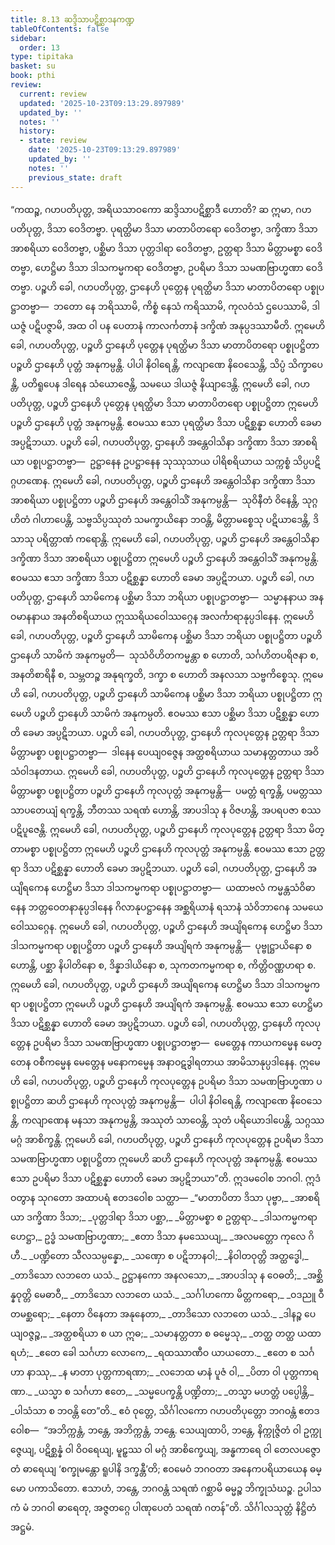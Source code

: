 ```yaml
---
title: 8.13 ဆဒ္ဒိသာပဋိစ္ဆာဒနကဏ္ဍ
tableOfContents: false
sidebar:
  order: 13
type: tipitaka
basket: su
book: pthi
review:
  current: review
  updated: '2025-10-23T09:13:29.897989'
  updated_by: ''
  notes: ''
  history:
  - state: review
    date: '2025-10-23T09:13:29.897989'
    updated_by: ''
    notes: ''
    previous_state: draft
---
```



<ReviewStatus review={frontmatter.review} showDetails={true} />

<HypothesisAnnotation frontmatter={frontmatter} />

<DynamicBreadcrumb />

<Division number="266" book="pthi" e="ch" v="8" p="153">

<Paragraph number="623" book="pthi">
“ကထဉ္စ, ဂဟပတိပုတ္တ, အရိယသာဝကော ဆဒ္ဒိသာပဋိစ္ဆာဒီ ဟောတိ? ဆ ဣမာ, ဂဟပတိပုတ္တ, ဒိသာ ဝေဒိတဗ္ဗာ. ပုရတ္ထိမာ ဒိသာ မာတာပိတရော ဝေဒိတဗ္ဗာ, ဒက္ခိဏာ ဒိသာ အာစရိယာ ဝေဒိတဗ္ဗာ, ပစ္ဆိမာ ဒိသာ ပုတ္တဒါရာ ဝေဒိတဗ္ဗာ, ဥတ္တရာ ဒိသာ မိတ္တာမစ္စာ ဝေဒိတဗ္ဗာ, ဟေဋ္ဌိမာ ဒိသာ ဒါသကမ္မကရာ ဝေဒိတဗ္ဗာ, ဥပရိမာ ဒိသာ သမဏဗြာဟ္မဏာ ဝေဒိတဗ္ဗာ.
</Paragraph>

</Division>
<Division number="267" book="pthi" e="ch" v="8" p="154">

<Paragraph number="624" book="pthi">
ပဉ္စဟိ ခေါ, ဂဟပတိပုတ္တ, ဌာနေဟိ ပုတ္တေန ပုရတ္ထိမာ ဒိသာ မာတာပိတရော ပစ္စုပဋ္ဌာတဗ္ဗာ—  ဘတော နေ ဘရိဿာမိ, ကိစ္စံ နေသံ ကရိဿာမိ, ကုလဝံသံ ဌပေဿာမိ, ဒါယဇ္ဇံ ပဋိပဇ္ဇာမိ, အထ ဝါ ပန ပေတာနံ ကာလင်္ကတာနံ ဒက္ခိဏံ အနုပ္ပဒဿာမီတိ. ဣမေဟိ ခေါ, ဂဟပတိပုတ္တ, ပဉ္စဟိ ဌာနေဟိ ပုတ္တေန ပုရတ္ထိမာ ဒိသာ မာတာပိတရော ပစ္စုပဋ္ဌိတာ ပဉ္စဟိ ဌာနေဟိ ပုတ္တံ အနုကမ္ပန္တိ. ပါပါ နိဝါရေန္တိ, ကလျာဏေ နိဝေသေန္တိ, သိပ္ပံ သိက္ခာပေန္တိ, ပတိရူပေန ဒါရေန သံယောဇေန္တိ, သမယေ ဒါယဇ္ဇံ နိယျာဒေန္တိ. ဣမေဟိ ခေါ, ဂဟပတိပုတ္တ, ပဉ္စဟိ ဌာနေဟိ ပုတ္တေန ပုရတ္ထိမာ ဒိသာ မာတာပိတရော ပစ္စုပဋ္ဌိတာ ဣမေဟိ ပဉ္စဟိ ဌာနေဟိ ပုတ္တံ အနုကမ္ပန္တိ. ဧဝမဿ ဧသာ ပုရတ္ထိမာ ဒိသာ ပဋိစ္ဆန္နာ ဟောတိ ခေမာ အပ္ပဋိဘယာ.
</Paragraph>

</Division>
<Division number="268" book="pthi" e="ch" v="8" p="154">

<Paragraph number="625" book="pthi">
ပဉ္စဟိ ခေါ, ဂဟပတိပုတ္တ, ဌာနေဟိ အန္တေဝါသိနာ ဒက္ခိဏာ ဒိသာ အာစရိယာ ပစ္စုပဋ္ဌာတဗ္ဗာ—  ဥဋ္ဌာနေန ဥပဋ္ဌာနေန သုဿုသာယ ပါရိစရိယာယ သက္ကစ္စံ သိပ္ပပဋိဂ္ဂဟဏေန. ဣမေဟိ ခေါ, ဂဟပတိပုတ္တ, ပဉ္စဟိ ဌာနေဟိ အန္တေဝါသိနာ ဒက္ခိဏာ ဒိသာ အာစရိယာ ပစ္စုပဋ္ဌိတာ ပဉ္စဟိ ဌာနေဟိ အန္တေဝါသိံ အနုကမ္ပန္တိ—  သုဝိနီတံ ဝိနေန္တိ, သုဂ္ဂဟိတံ ဂါဟာပေန္တိ, သဗ္ဗသိပ္ပဿုတံ သမက္ခာယိနော ဘဝန္တိ, မိတ္တာမစ္စေသု ပဋိယာဒေန္တိ, ဒိသာသု ပရိတ္တာဏံ ကရောန္တိ. ဣမေဟိ ခေါ, ဂဟပတိပုတ္တ, ပဉ္စဟိ ဌာနေဟိ အန္တေဝါသိနာ ဒက္ခိဏာ ဒိသာ အာစရိယာ ပစ္စုပဋ္ဌိတာ ဣမေဟိ ပဉ္စဟိ ဌာနေဟိ အန္တေဝါသိံ အနုကမ္ပန္တိ. ဧဝမဿ ဧသာ ဒက္ခိဏာ ဒိသာ ပဋိစ္ဆန္နာ ဟောတိ ခေမာ အပ္ပဋိဘယာ.
</Paragraph>

</Division>
<Division number="269" book="pthi" e="ch" v="8" p="154">

<Paragraph number="626" book="pthi">
ပဉ္စဟိ ခေါ, ဂဟပတိပုတ္တ, ဌာနေဟိ သာမိကေန ပစ္ဆိမာ ဒိသာ ဘရိယာ ပစ္စုပဋ္ဌာတဗ္ဗာ—  သမ္မာနနာယ အနဝမာနနာယ အနတိစရိယာယ ဣဿရိယဝေါဿဂ္ဂေန အလင်္ကာရာနုပ္ပဒါနေန. ဣမေဟိ ခေါ, ဂဟပတိပုတ္တ, ပဉ္စဟိ ဌာနေဟိ သာမိကေန ပစ္ဆိမာ ဒိသာ ဘရိယာ ပစ္စုပဋ္ဌိတာ ပဉ္စဟိ ဌာနေဟိ သာမိကံ အနုကမ္ပတိ—  သုသံဝိဟိတကမ္မန္တာ စ ဟောတိ, သင်္ဂဟိတပရိဇနာ စ, အနတိစာရိနီ စ, သမ္ဘတဉ္စ အနုရက္ခတိ, ဒက္ခာ စ ဟောတိ အနလသာ သဗ္ဗကိစ္စေသု. ဣမေဟိ ခေါ, ဂဟပတိပုတ္တ, ပဉ္စဟိ ဌာနေဟိ သာမိကေန ပစ္ဆိမာ ဒိသာ ဘရိယာ ပစ္စုပဋ္ဌိတာ ဣမေဟိ ပဉ္စဟိ ဌာနေဟိ သာမိကံ အနုကမ္ပတိ. ဧဝမဿ ဧသာ ပစ္ဆိမာ ဒိသာ ပဋိစ္ဆန္နာ ဟောတိ ခေမာ အပ္ပဋိဘယာ.
</Paragraph>

</Division>
<Division number="270" book="pthi" e="ch" v="8" p="155">

<Paragraph number="627" book="pthi">
ပဉ္စဟိ ခေါ, ဂဟပတိပုတ္တ, ဌာနေဟိ ကုလပုတ္တေန ဥတ္တရာ ဒိသာ မိတ္တာမစ္စာ ပစ္စုပဋ္ဌာတဗ္ဗာ—  ဒါနေန ပေယျဝဇ္ဇေန အတ္ထစရိယာယ သမာနတ္တတာယ အဝိသံဝါဒနတာယ. ဣမေဟိ ခေါ, ဂဟပတိပုတ္တ, ပဉ္စဟိ ဌာနေဟိ ကုလပုတ္တေန ဥတ္တရာ ဒိသာ မိတ္တာမစ္စာ ပစ္စုပဋ္ဌိတာ ပဉ္စဟိ ဌာနေဟိ ကုလပုတ္တံ အနုကမ္ပန္တိ—  ပမတ္တံ ရက္ခန္တိ, ပမတ္တဿ သာပတေယျံ ရက္ခန္တိ, ဘီတဿ သရဏံ ဟောန္တိ, အာပဒါသု န ဝိဇဟန္တိ, အပရပဇာ စဿ ပဋိပူဇေန္တိ. ဣမေဟိ ခေါ, ဂဟပတိပုတ္တ, ပဉ္စဟိ ဌာနေဟိ ကုလပုတ္တေန ဥတ္တရာ ဒိသာ မိတ္တာမစ္စာ ပစ္စုပဋ္ဌိတာ ဣမေဟိ ပဉ္စဟိ ဌာနေဟိ ကုလပုတ္တံ အနုကမ္ပန္တိ. ဧဝမဿ ဧသာ ဥတ္တရာ ဒိသာ ပဋိစ္ဆန္နာ ဟောတိ ခေမာ အပ္ပဋိဘယာ.
</Paragraph>

</Division>
<Division number="271" book="pthi" e="ch" v="8" p="155">

<Paragraph number="628" book="pthi">
ပဉ္စဟိ ခေါ, ဂဟပတိပုတ္တ, ဌာနေဟိ အယျိရကေန ဟေဋ္ဌိမာ ဒိသာ ဒါသကမ္မကရာ ပစ္စုပဋ္ဌာတဗ္ဗာ—  ယထာဗလံ ကမ္မန္တသံဝိဓာနေန ဘတ္တဝေတနာနုပ္ပဒါနေန ဂိလာနုပဋ္ဌာနေန အစ္ဆရိယာနံ ရသာနံ သံဝိဘာဂေန သမယေ ဝေါဿဂ္ဂေန. ဣမေဟိ ခေါ, ဂဟပတိပုတ္တ, ပဉ္စဟိ ဌာနေဟိ အယျိရကေန ဟေဋ္ဌိမာ ဒိသာ ဒါသကမ္မကရာ ပစ္စုပဋ္ဌိတာ ပဉ္စဟိ ဌာနေဟိ အယျိရကံ အနုကမ္ပန္တိ—  ပုဗ္ဗုဋ္ဌာယိနော စ ဟောန္တိ, ပစ္ဆာ နိပါတိနော စ, ဒိန္နာဒါယိနော စ, သုကတကမ္မကရာ စ, ကိတ္တိဝဏ္ဏဟရာ စ. ဣမေဟိ ခေါ, ဂဟပတိပုတ္တ, ပဉ္စဟိ ဌာနေဟိ အယျိရကေန ဟေဋ္ဌိမာ ဒိသာ ဒါသကမ္မကရာ ပစ္စုပဋ္ဌိတာ ဣမေဟိ ပဉ္စဟိ ဌာနေဟိ အယျိရကံ အနုကမ္ပန္တိ. ဧဝမဿ ဧသာ ဟေဋ္ဌိမာ ဒိသာ ပဋိစ္ဆန္နာ ဟောတိ ခေမာ အပ္ပဋိဘယာ.
</Paragraph>

</Division>
<Division number="272" book="pthi" e="ch" v="8" p="155">

<Paragraph number="629" book="pthi">
ပဉ္စဟိ ခေါ, ဂဟပတိပုတ္တ, ဌာနေဟိ ကုလပုတ္တေန ဥပရိမာ ဒိသာ သမဏဗြာဟ္မဏာ ပစ္စုပဋ္ဌာတဗ္ဗာ—  မေတ္တေန ကာယကမ္မေန မေတ္တေန ဝစီကမ္မေန မေတ္တေန မနောကမ္မေန အနာဝဋဒွါရတာယ အာမိသာနုပ္ပဒါနေန. ဣမေဟိ ခေါ, ဂဟပတိပုတ္တ, ပဉ္စဟိ ဌာနေဟိ ကုလပုတ္တေန ဥပရိမာ ဒိသာ သမဏဗြာဟ္မဏာ ပစ္စုပဋ္ဌိတာ ဆဟိ ဌာနေဟိ ကုလပုတ္တံ အနုကမ္ပန္တိ—  ပါပါ နိဝါရေန္တိ, ကလျာဏေ နိဝေသေန္တိ, ကလျာဏေန မနသာ အနုကမ္ပန္တိ, အဿုတံ သာဝေန္တိ, သုတံ ပရိယောဒါပေန္တိ, သဂ္ဂဿ မဂ္ဂံ အာစိက္ခန္တိ. ဣမေဟိ ခေါ, ဂဟပတိပုတ္တ, ပဉ္စဟိ ဌာနေဟိ ကုလပုတ္တေန ဥပရိမာ ဒိသာ သမဏဗြာဟ္မဏာ ပစ္စုပဋ္ဌိတာ ဣမေဟိ ဆဟိ ဌာနေဟိ ကုလပုတ္တံ အနုကမ္ပန္တိ. ဧဝမဿ ဧသာ ဥပရိမာ ဒိသာ ပဋိစ္ဆန္နာ ဟောတိ ခေမာ အပ္ပဋိဘယာ”တိ.
</Paragraph>

</Division>
<Division number="273" book="pthi" e="ch" v="8" p="156">

<Paragraph number="630" book="pthi">
ဣဒမဝေါစ ဘဂဝါ. ဣဒံ ဝတွာန သုဂတော အထာပရံ ဧတဒဝေါစ သတ္ထာ—
</Paragraph>

<Paragraph number="631" type="verses" book="pthi">
_“မာတာပိတာ ဒိသာ ပုဗ္ဗာ,_  
_အာစရိယာ ဒက္ခိဏာ ဒိသာ;_  
_ပုတ္တဒါရာ ဒိသာ ပစ္ဆာ,_  
_မိတ္တာမစ္စာ စ ဥတ္တရာ._  

</Paragraph>

<Paragraph number="632" type="verses" book="pthi">
_ဒါသကမ္မကရာ ဟေဋ္ဌာ,_  
ဥဒ္ဓံ သမဏဗြာဟ္မဏာ;_  
_ဧတာ ဒိသာ နမဿေယျ,_  
_အလမတ္တော ကုလေ ဂိဟီ._  

</Paragraph>

<Paragraph number="633" type="verses" book="pthi">
_ပဏ္ဍိတော သီလသမ္ပန္နော,_  
_သဏှော စ ပဋိဘာနဝါ;_  
_နိဝါတဝုတ္တိ အတ္ထဒ္ဓေါ,_  
_တာဒိသော လဘတေ ယသံ._  

</Paragraph>

<Paragraph number="634" type="verses" book="pthi">
ဥဋ္ဌာနကော အနလသော,_  
_အာပဒါသု န ဝေဓတိ;_  
_အစ္ဆိန္နဝုတ္တိ မေဓာဝီ,_  
_တာဒိသော လဘတေ ယသံ._  

</Paragraph>

<Paragraph number="635" type="verses" book="pthi">
_သင်္ဂါဟကော မိတ္တကရော,_  
_ဝဒညူ ဝီတမစ္ဆရော;_  
_နေတာ ဝိနေတာ အနုနေတာ,_  
_တာဒိသော လဘတေ ယသံ._  

</Paragraph>

<Paragraph number="636" type="verses" book="pthi">
_ဒါနဉ္စ ပေယျဝဇ္ဇဉ္စ,_  
_အတ္ထစရိယာ စ ယာ ဣဓ;_  
_သမာနတ္တတာ စ ဓမ္မေသု,_  
_တတ္ထ တတ္ထ ယထာရဟံ;_  
_ဧတေ ခေါ သင်္ဂဟာ လောကေ,_  
_ရထဿာဏီဝ ယာယတော._  

</Paragraph>

<Paragraph number="637" type="verses" book="pthi">
_ဧတေ စ သင်္ဂဟာ နာဿု,_  
_န မာတာ ပုတ္တကာရဏာ;_  
_လဘေထ မာနံ ပူဇံ ဝါ,_  
_ပိတာ ဝါ ပုတ္တကာရဏာ._  

</Paragraph>

<Paragraph number="638" type="verses" book="pthi">
_ယသ္မာ စ သင်္ဂဟာ ဧတေ,_  
_သမ္မပေက္ခန္တိ ပဏ္ဍိတာ;_  
_တသ္မာ မဟတ္တံ ပပ္ပေါန္တိ,_  
_ပါသံသာ စ ဘဝန္တိ တေ”တိ._  

</Paragraph>

</Division>
<Division number="274" book="pthi" e="ch" v="8" p="157">

<Paragraph number="639" book="pthi">
ဧဝံ ဝုတ္တေ, သိင်္ဂါလကော ဂဟပတိပုတ္တော ဘဂဝန္တံ ဧတဒဝေါစ—  “အဘိက္ကန္တံ, ဘန္တေ, အဘိက္ကန္တံ, ဘန္တေ. သေယျထာပိ, ဘန္တေ, နိက္ကုဇ္ဇိတံ ဝါ ဥက္ကုဇ္ဇေယျ, ပဋိစ္ဆန္နံ ဝါ ဝိဝရေယျ, မူဠှဿ ဝါ မဂ္ဂံ အာစိက္ခေယျ, အန္ဓကာရေ ဝါ တေလပဇ္ဇောတံ ဓာရေယျ ‘စက္ခုမန္တော ရူပါနိ ဒက္ခန္တီ’တိ; ဧဝမေဝံ ဘဂဝတာ အနေကပရိယာယေန ဓမ္မော ပကာသိတော. ဧသာဟံ, ဘန္တေ, ဘဂဝန္တံ သရဏံ ဂစ္ဆာမိ ဓမ္မဉ္စ ဘိက္ခုသံဃဉ္စ. ဥပါသကံ မံ ဘဂဝါ ဓာရေတု, အဇ္ဇတဂ္ဂေ ပါဏုပေတံ သရဏံ ဂတန်”တိ.

</Paragraph>
</Division>

<Paragraph number="640" type="center" book="pthi">
သိင်္ဂါလသုတ္တံ နိဋ္ဌိတံ အဋ္ဌမံ.
</Paragraph>
